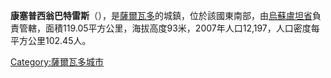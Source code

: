 '''康塞普西翁巴特雷斯'''（{{lang-es|Concepción Batres}}），是[[薩爾瓦多|薩爾瓦多]]的城鎮，位於該國東南部，由[[烏蘇盧坦省|烏蘇盧坦省]]負責管轄，面積119.05平方公里，海拔高度93米，2007年人口12,197，人口密度每平方公里102.45人。

{{coord|13|21|N|88|22|W|display=title|region:SV_type:city_source:GNS-enwiki}}

{{ElSalvador-geo-stub}}
[[Category:薩爾瓦多城市|Category:薩爾瓦多城市]]
